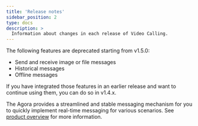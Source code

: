 ```yaml
---
title: 'Release notes'
sidebar_position: 2
type: docs
description: >
  Information about changes in each release of Video Calling.
---
```





The following features are deprecated starting from v1.5.0:

- Send and receive image or file messages
- Historical messages
- Offline messages

If you have integrated those features in an earlier release and want to continue using them, you can do so in v1.4.x.

The Agora <Vg k="MESS_SDK" /> provides a streamlined and stable messaging mechanism for you to quickly implement real-time messaging for various scenarios. See [product overview](../overview/product-overview) for more information.

<ReleaseNotes PRODUCT="Signaling" CLIENT="app" PATH="signaling" />

